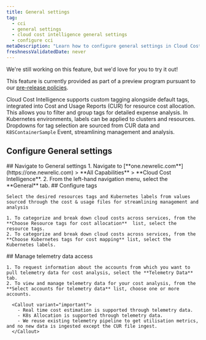 ```yaml
---
title: General settings
tag:
  - cci
  - general settings
  - cloud cost intelligence general settings
  - configure cci
metaDescription: "Learn how to configure general settings in Cloud Cost Intelligence, including account management, data retention, and notification preferences."
freshnessValidatedDate: never
---
```


<Callout title="preview">
  We're still working on this feature, but we'd love for you to try it out!

  This feature is currently provided as part of a preview program pursuant to our [pre-release policies](/docs/licenses/license-information/referenced-policies/new-relic-pre-release-policy).
</Callout>

Cloud Cost Intelligence supports custom tagging alongside default tags, integrated into Cost and Usage Reports (CUR) for resource cost allocation. This allows you to filter and group tags for detailed expense analysis. In Kubernetes environments, labels can be applied to clusters and resources. Dropdowns for tag selection are sourced from CUR data and `K8SContainerSample` Event, streamlining management and analysis.

## Configure General settings

<Steps>

  <Step>
    ## Navigate to General settings
      1. Navigate to <DNT>[**one.newrelic.com**](https://one.newrelic.com) > **All Capabilities** > **Cloud Cost Intelligence**</DNT>.
      2. From the left-hand navigation menu, select the **General** tab.
  </Step>

  <Step>
    ## Configure tags

    Select the desired resources tags and Kubernetes labels from values sourced through the cost & usage files for streamlining management and analysis

    1. To categorize and break down cloud costs across services, from the **Choose Resource tags for cost allocation**  list, select the resource tags.
    2. To categorize and break down cloud costs across services, from the **Choose Kubernetes tags for cost mapping** list, select the Kubernetes labels.
  </Step>

  <Step>
    ## Manage telemetry data access

    1. To request information about the accounts from which you want to pull telemetry data for cost analysis, select the **Telemetry Data** tab.
    2. To view and manage telemetry data for your cost analysis, from the **Select accounts for telemetry data** list, choose one or more accounts.

      <Callout variant="important">
        - Real time cost estimation is supported through telemetry data.
        - K8s Allocation is supported through telemetry data.
        - We reuse existing telemetry pipeline to get utilisation metrics, and no new data is ingested except the CUR file ingest.
      </Callout>
  </Step>

</Steps>
